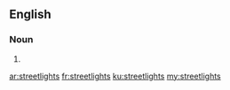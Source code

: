 ==English==

===Noun===
{{head|en}}

# {{plural of|streetlight}}

[[ar:streetlights]]
[[fr:streetlights]]
[[ku:streetlights]]
[[my:streetlights]]